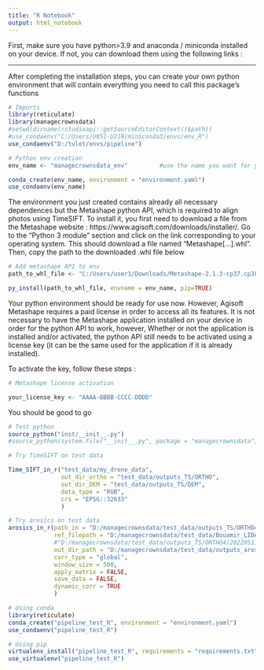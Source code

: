 ```yaml
---
title: "R Notebook"
output: html_notebook
---
```


First, make sure you have python>3.9 and anaconda / miniconda installed on your device.
If not, you can download them using the following links :


---
After completing the installation steps, you can create your own python environment that will contain everything you need to call this package's functions
```r
# Imports
library(reticulate)
library(managecrownsdata)
#setwd(dirname(rstudioapi::getSourceEditorContext()$path))
#use_condaenv("C:/Users/U051-U219/miniconda3/envs/env_R")
use_condaenv("D:/tulet/envs/pipeline")
```

```r
# Python env creation
env_name <- "managecrownsdata_env"         #use the name you want for your environment

conda_create(env_name, environment = "environment.yaml")
use_condaenv(env_name)
```

The environment you just created contains already all necessary dependences but the Metashape python API, which is required to align photos using TimeSIFT.
To install it, you first need to download a file from the Metashape website : https://www.agisoft.com/downloads/installer/. 
Go to the "Python 3 module" section and click on the link corresponding to your operating system. This should download a file named "Metashape[...].whl". Then, copy the path to the downloaded .whl file below

```r
# Add metashape API to env
path_to_whl_file <- "C:/Users/user1/Downloads/Metashape-2.1.3-cp37.cp38.cp39.cp310.cp311-none-win_amd64.whl"   #replace with your path

py_install(path_to_whl_file, envname = env_name, pip=TRUE)
```

Your python environment should be ready for use now. However, Agisoft Metashape requires a paid license in order to access all its features.
It is not necessary to have the Metashape application installed on your device in order for the python API to work, however, Whether or not the application is installed and/or activated, the python API still needs to be activated using a license key (it can be the same used for the application if it is already installed).

To activate the key, follow these steps :

```r
# Metashape license activation

your_license_key <- "AAAA-BBBB-CCCC-DDDD"


```
You should be good to go


```r
# Test python
source_python("inst/__init__.py")
#source_python(system.file("__init__.py", package = "managecrownsdata"))
```

```r
# Try TimeSIFT on test data

Time_SIFT_in_r("test_data/my_drone_data", 
               out_dir_ortho = "test_data/outputs_TS/ORTHO", 
               out_dir_DEM = "test_data/outputs_TS/DEM",
               data_type = "RGB",
               crs = "EPSG::32633"
               )
```

```r
# Try arosics on test data
arosics_in_r(path_in = "D:/managecrownsdata/test_data/outputs_TS/ORTHO4",
             ref_filepath = "D:/managecrownsdata/test_data/Bouamir_LIDAR_ref_2022.tif", 
             #"D:/managecrownsdata/test_data/outputs_TS/ORTHO4/20220511_ORTHO.tif",
             out_dir_path = "D:/managecrownsdata/test_data/outputs_arosics",
             corr_type = "global",
             window_size = 500,
             apply_matrix = FALSE,
             save_data = FALSE,
             dynamic_corr = TRUE
             )
```

```r
# Using conda
library(reticulate)
conda_create("pipeline_test_R", environment = "environment.yaml")
use_condaenv("pipeline_test_R")
```


```r
# Using pip
virtualenv_install("pipeline_test_R", requirements = "requirements.txt")
use_virtualenv("pipeline_test_R")
```
